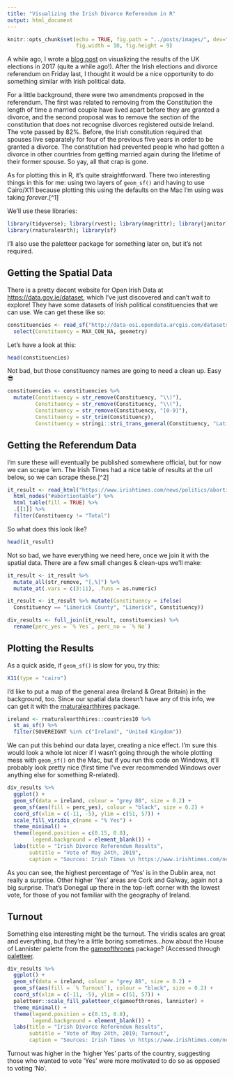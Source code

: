 ```yaml
---
title: "Visualizing the Irish Divorce Referendum in R"
output: html_document
---
```


```r
knitr::opts_chunk$set(echo = TRUE, fig.path = "../posts/images/", dev="CairoPNG", fig.show = 'hide',
                      fig.width = 10, fig.height = 9)
```


A while ago, I wrote a [blog post](https://www.robertmylesmcdonnell.com/content/posts/uk-elections-2017/) on visualizing the results of the UK elections in 2017 (quite a while ago!). After the Irish elections and divorce referendum on Friday last, I thought it would be a nice opportunity to do something similar with Irish political data.

For a little background, there were two amendments proposed in the referendum. The first was related to removing from the Constitution the length of time a married couple have lived apart before they are granted a divorce, and the second proposal was to remove the section of the constitution that does not recognise divorces registered outside Ireland. The vote passed by 82%. Before, the Irish constitution required that spouses live separately for four of the previous five years in order to be granted a divorce. The constitution had prevented people who had gotten a divorce in other countries from getting married again during the lifetime of their former spouse. So yay, all that crap is gone.

As for plotting this in R, it's quite straightforward. There two interesting things in this for me: using two layers of `geom_sf()` and having to use Cairo/X11 because plotting this using the defaults on the Mac I'm using was taking _forever_.[^1]

We'll use these libraries:

```r
library(tidyverse); library(rvest); library(magrittr); library(janitor)
library(rnaturalearth); library(sf)
```


I'll also use the paletteer package for something later on, but it's not required.

## Getting the Spatial Data

There is a pretty decent website for Open Irish Data at [https://data.gov.ie/dataset](https://data.gov.ie/dataset), which I've just discovered and can't wait to explore! They have some datasets of Irish political constituencies that we can use. We can get these like so:


```r
constituencies <- read_sf("http://data-osi.opendata.arcgis.com/datasets/ef0c0924d5ea4a0d875b5407d39eea03_0.geojson") %>% 
  select(Constituency = MAX_CON_NA, geometry)
```

Let's have a look at this:

```r
head(constituencies)
```


Not bad, but those constituency names are going to need a clean up. Easy 😎


```r
constituencies <- constituencies %>% 
  mutate(Constituency = str_remove(Constituency, "\\)"),
         Constituency = str_remove(Constituency, "\\("),
         Constituency = str_remove(Constituency, "[0-9]"),
         Constituency = str_trim(Constituency),
         Constituency = stringi::stri_trans_general(Constituency, "Latin-ASCII"))
```


## Getting the Referendum Data

I'm sure these will eventually be published somewhere official, but for now we can scrape 'em. The Irish Times had a nice table of results at the url below, so we can scrape these.[^2]


```r

it_result <- read_html("https://www.irishtimes.com/news/politics/abortion-referendum/results") %>% 
  html_nodes("#abortiontable") %>%
  html_table(fill = TRUE) %>% 
  .[[1]] %>% 
  filter(Constituency != "Total")
```

So what does this look like?

```r
head(it_result)
```

Not so bad, we have everything we need here, once we join it with the spatial data. There are a few small changes & clean-ups we'll make:


```r
it_result <- it_result %>% 
  mutate_all(str_remove, "[,%]") %>% 
  mutate_at(.vars = c(3:11), .funs = as.numeric)
```

```r
it_result <- it_result %>% mutate(Constituency = ifelse(
  Constituency == "Limerick County", "Limerick", Constituency))

div_results <- full_join(it_result, constituencies) %>% 
  rename(perc_yes = `% Yes`, perc_no = `% No`)
```


## Plotting the Results

As a quick aside, if `geom_sf()` is slow for you, try this:

```r
X11(type = "cairo")
```


I'd like to put a map of the general area (Ireland & Great Britain) in the background, too. Since our spatial data doesn't have any of this info, we can get it with the [rnaturalearthhires](https://github.com/ropensci/rnaturalearthhires) package.


```r
ireland <- rnaturalearthhires::countries10 %>%
  st_as_sf() %>%
  filter(SOVEREIGNT %in% c("Ireland", "United Kingdom"))
```


We can put this behind our data layer, creating a nice effect. I'm sure this would look a whole lot nicer if I wasn't going through the whole plotting mess with `geom_sf()` on the Mac, but if you run this code on Windows, it'll probably look pretty nice (first time I've ever recommended Windows over anything else for something R-related).

```r
div_results %>% 
  ggplot() +
  geom_sf(data = ireland, colour = "grey 88", size = 0.2) +
  geom_sf(aes(fill = perc_yes), colour = "black", size = 0.2) +
  coord_sf(xlim = c(-11, -5), ylim = c(51, 57)) +
  scale_fill_viridis_c(name = "% Yes") +
  theme_minimal() +
  theme(legend.position = c(0.15, 0.8),
        legend.background = element_blank()) +
  labs(title = "Irish Divorce Referendum Results",
       subtitle = "Vote of May 24th, 2019",
       caption = "Sources: Irish Times \n https://www.irishtimes.com/news/politics/abortion-referendum/results")
```  


As you can see, the highest percentage of 'Yes' is in the Dublin area, not really a surprise. Other higher 'Yes' areas are Cork and Galway, again not a big surprise. That's Donegal up there in the top-left corner with the lowest vote, for those of you not familiar with the geography of Ireland.

## Turnout

Something else interesting might be the turnout. The viridis scales are great and everything, but they're a little boring sometimes...how about the House of Lannister palette from the [gameofthrones](https://github.com/aljrico/gameofthrones) package? (Accessed through [paletteer](https://github.com/EmilHvitfeldt/paletteer).


```r
div_results %>% 
  ggplot() +
  geom_sf(data = ireland, colour = "grey 88", size = 0.2) +
  geom_sf(aes(fill = `% Turnout`), colour = "black", size = 0.2) +
  coord_sf(xlim = c(-11, -5), ylim = c(51, 57)) +
  paletteer::scale_fill_paletteer_c(gameofthrones, lannister) +
  theme_minimal() +
  theme(legend.position = c(0.15, 0.8),
        legend.background = element_blank()) +
  labs(title = "Irish Divorce Referendum Results",
       subtitle = "Vote of May 24th, 2019; Turnout",
       caption = "Sources: Irish Times \n https://www.irishtimes.com/news/politics/abortion-referendum/results")
```


Turnout was higher in the 'higher Yes' parts of the country, suggesting those who wanted to vote 'Yes' were more motivated to do so as opposed to voting 'No'.
